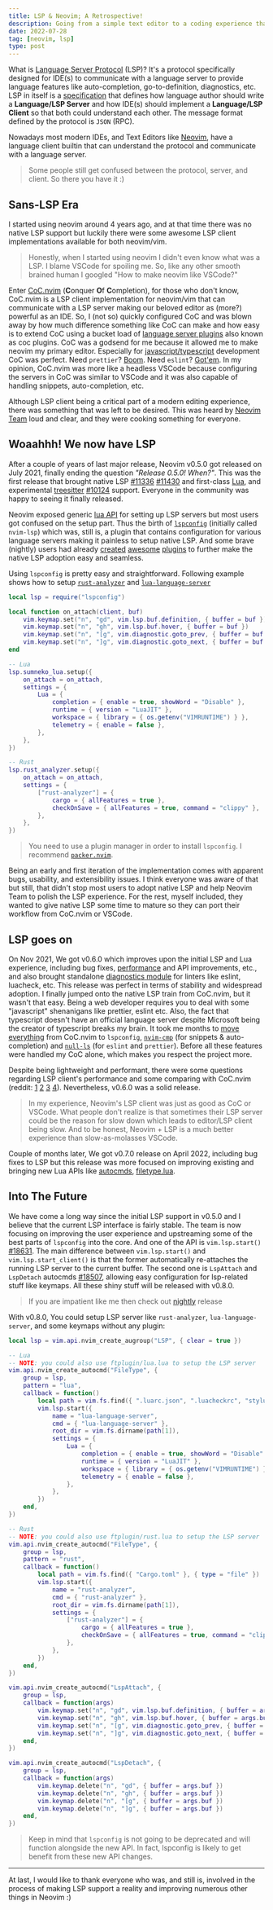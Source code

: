 ```yaml
---
title: LSP & Neovim; A Retrospective!
description: Going from a simple text editor to a coding experience that everyone loves and enjoys!
date: 2022-07-28
tag: [neovim, lsp]
type: post
---
```


What is [Language Server Protocol](https://microsoft.github.io/language-server-protocol/) (LSP)? It's a protocol specifically designed for IDE(s) to communicate with a language server to provide language features like auto-completion, go-to-definition, diagnostics, etc. LSP in itself is a [specification](https://microsoft.github.io/language-server-protocol/specifications/lsp/3.17/specification/) that defines how language author should write a **Language/LSP Server** and how IDE(s) should implement a **Language/LSP Client** so that both could understand each other. The message format defined by the protocol is `JSON` (RPC).

Nowadays most modern IDEs, and Text Editors like [Neovim](https://github.com/neovim/neovim), have a language client builtin that can understand the protocol and communicate with a language server.

> Some people still get confused between the protocol, server, and client. So there you have it :)

## Sans-LSP Era

I started using neovim around 4 years ago, and at that time there was no native LSP support but luckily there were some awesome LSP client implementations available for both neovim/vim.

> Honestly, when I started using neovim I didn't even know what was a LSP. I blame VSCode for spoiling me. So, like any other smooth brained human I googled "How to make neovim like VSCode?"

Enter [CoC.nvim](https://github.com/neoclide/coc.nvim) (**C**onquer **O**f **C**ompletion), for those who don't know, CoC.nvim is a LSP client implementation for neovim/vim that can communicate with a LSP server making our beloved editor as (more?) powerful as an IDE. So, I (not so) quickly configured CoC and was blown away by how much difference something like CoC can make and how easy is to extend CoC using a bucket load of [language server plugins](https://github.com/neoclide/coc.nvim/wiki/Language-servers#example-language-server-configuration) also known as coc plugins. CoC was a godsend for me because it allowed me to make neovim my primary editor. Especially for [javascript/typescript](https://github.com/neoclide/coc-tsserver) development CoC was perfect. Need `prettier`? [Boom](https://github.com/neoclide/coc-prettier). Need `eslint`? [Got'em](https://github.com/neoclide/coc-eslint). In my opinion, CoC.nvim was more like a headless VSCode because configuring the servers in CoC was similar to VSCode and it was also capable of handling snippets, auto-completion, etc.

Although LSP client being a critical part of a modern editing experience, there was something that was left to be desired. This was heard by [Neovim Team](https://github.com/orgs/neovim/people) loud and clear, and they were cooking something for everyone.

## Woaahhh! We now have LSP

After a couple of years of last major release, Neovim v0.5.0 got released on July 2021, finally ending the question _"Release 0.5.0! When?"_. This was the first release that brought native LSP [#11336](https://github.com/neovim/neovim/pull/11336) [#11430](https://github.com/neovim/neovim/pull/11430) and first-class [Lua](https://www.lua.org/about.html), and experimental [treesitter](https://tree-sitter.github.io/tree-sitter/) [#10124](https://github.com/neovim/neovim/pull/10124) support. Everyone in the community was happy to seeing it finally released.

Neovim exposed generic [lua API](https://github.com/neovim/neovim/pull/11430) for setting up LSP servers but most users got confused on the setup part. Thus the birth of [`lspconfig`](https://github.com/neovim/nvim-lspconfig) (initially called `nvim-lsp`) which was, still is, a plugin that contains configuration for various language servers making it painless to setup native LSP. And some brave (nightly) users had already [created](https://github.com/glepnir/lspsaga.nvim) [awesome](https://github.com/hrsh7th/nvim-compe) [plugins](https://github.com/RishabhRD/nvim-lsputils) to further make the native LSP adoption easy and seamless.

Using `lspconfig` is pretty easy and straightforward. Following example shows how to setup [`rust-analyzer`](https://rust-analyzer.github.io/) and [`lua-language-server`](https://github.com/sumneko/lua-language-server/)

```lua filename="servers.lua" {1,11,24}
local lsp = require("lspconfig")

local function on_attach(client, buf)
    vim.keymap.set("n", "gd", vim.lsp.buf.definition, { buffer = buf })
    vim.keymap.set("n", "gh", vim.lsp.buf.hover, { buffer = buf })
    vim.keymap.set("n", "[g", vim.diagnostic.goto_prev, { buffer = buf })
    vim.keymap.set("n", "]g", vim.diagnostic.goto_next, { buffer = buf })
end

-- Lua
lsp.sumneko_lua.setup({
    on_attach = on_attach,
    settings = {
        Lua = {
            completion = { enable = true, showWord = "Disable" },
            runtime = { version = "LuaJIT" },
            workspace = { library = { os.getenv("VIMRUNTIME") } },
            telemetry = { enable = false },
        },
    },
})

-- Rust
lsp.rust_analyzer.setup({
    on_attach = on_attach,
    settings = {
        ["rust-analyzer"] = {
            cargo = { allFeatures = true },
            checkOnSave = { allFeatures = true, command = "clippy" },
        },
    },
})
```

> You need to use a plugin manager in order to install `lspconfig`. I recommend [`packer.nvim`](https://github.com/wbthomason/packer.nvim).

Being an early and first iteration of the implementation comes with apparent bugs, usability, and extensibility issues. I think everyone was aware of that but still, that didn't stop most users to adopt native LSP and help Neovim Team to polish the LSP experience. For the rest, myself included, they wanted to give native LSP some time to mature so they can port their workflow from CoC.nvim or VSCode.

## LSP goes on

On Nov 2021, We got v0.6.0 which improves upon the initial LSP and Lua experience, including bug fixes, [performance](https://github.com/neovim/neovim/pull/15854) and API improvements, etc., and also brought standalone [diagnostics module](https://github.com/neovim/neovim/pull/15585) for linters like eslint, luacheck, etc. This release was perfect in terms of stability and widespread adoption. I finally jumped onto the native LSP train from CoC.nvim, but it wasn't that easy. Being a web developer requires you to deal with some "javascript" shenanigans like prettier, eslint etc. Also, the fact that typescript doesn't have an official language server despite Microsoft being the creator of typescript breaks my brain. It took me months to [move everything](https://github.com/numToStr/dotfiles/pull/14) from CoC.nvim to `lspconfig`, [`nvim-cmp`](https://github.com/hrsh7th/nvim-cmp/) (for snippets & auto-completion) and [`null-ls`](https://github.com/jose-elias-alvarez/null-ls.nvim/) (for `eslint` and `prettier`). Before all these features were handled my CoC alone, which makes you respect the project more.

Despite being lightweight and performant, there were some questions regarding LSP client's performance and some comparing with CoC.nvim (reddit: [1](https://www.reddit.com/r/vim/comments/l3m33k/lsp_usage_and_performance/) [2](https://www.reddit.com/r/neovim/comments/qrjd9r/coc_or_builtinlsp/) [3](https://www.reddit.com/r/neovim/comments/rtm0tj/is_it_just_for_me_or_is_native_lsp_worse_in/) [4](https://www.reddit.com/r/neovim/comments/rr6npy/question_coc_vs_lsp_whats_exactly_the_difference/)). Nevertheless, v0.6.0 was a solid release.

> In my experience, Neovim's LSP client was just as good as CoC or VSCode. What people don't realize is that sometimes their LSP server could be the reason for slow down which leads to editor/LSP client being slow. And to be honest, Neovim + LSP is a much better experience than slow-as-molasses VSCode.

Couple of months later, We got v0.7.0 release on April 2022, including bug fixes to LSP but this release was more focused on improving existing and bringing new Lua APIs like [autocmds](https://github.com/neovim/neovim/pull/14661), [filetype.lua](https://github.com/neovim/neovim/pull/16600).

## Into The Future

We have come a long way since the initial LSP support in v0.5.0 and I believe that the current LSP interface is fairly stable. The team is now focusing on improving the user experience and upstreaming some of the best parts of `lspconfig` into the core. And one of the API is `vim.lsp.start()` [#18631](https://github.com/neovim/neovim/pull/18631). The main difference between `vim.lsp.start()` and `vim.lsp.start_client()` is that the former automatically re-attaches the running LSP server to the current buffer. The second one is `LspAttach` and `LspDetach` autocmds [#18507](https://github.com/neovim/neovim/pull/18507), allowing easy configuration for lsp-related stuff like keymaps. All these shiny stuff will be released with v0.8.0.

> If you are impatient like me then check out [nightly](https://github.com/neovim/neovim/releases/tag/nightly) release

With v0.8.0, You could setup LSP server like `rust-analyzer`, `lua-language-server`, and some keymaps without any plugin:

```lua filename="servers.lua" {5,10,28,33,47,57}
local lsp = vim.api.nvim_create_augroup("LSP", { clear = true })

-- Lua
-- NOTE: you could also use ftplugin/lua.lua to setup the LSP server
vim.api.nvim_create_autocmd("FileType", {
    group = lsp,
    pattern = "lua",
    callback = function()
        local path = vim.fs.find({ ".luarc.json", ".luacheckrc", "stylua.toml", ".git" })
        vim.lsp.start({
            name = "lua-language-server",
            cmd = { "lua-language-server" },
            root_dir = vim.fs.dirname(path[1]),
            settings = {
                Lua = {
                    completion = { enable = true, showWord = "Disable" },
                    runtime = { version = "LuaJIT" },
                    workspace = { library = { os.getenv("VIMRUNTIME") } },
                    telemetry = { enable = false },
                },
            },
        })
    end,
})

-- Rust
-- NOTE: you could also use ftplugin/rust.lua to setup the LSP server
vim.api.nvim_create_autocmd("FileType", {
    group = lsp,
    pattern = "rust",
    callback = function()
        local path = vim.fs.find({ "Cargo.toml" }, { type = "file" })
        vim.lsp.start({
            name = "rust-analyzer",
            cmd = { "rust-analyzer" },
            root_dir = vim.fs.dirname(path[1]),
            settings = {
                ["rust-analyzer"] = {
                    cargo = { allFeatures = true },
                    checkOnSave = { allFeatures = true, command = "clippy" },
                },
            },
        })
    end,
})

vim.api.nvim_create_autocmd("LspAttach", {
    group = lsp,
    callback = function(args)
        vim.keymap.set("n", "gd", vim.lsp.buf.definition, { buffer = args.buf })
        vim.keymap.set("n", "gh", vim.lsp.buf.hover, { buffer = args.buf })
        vim.keymap.set("n", "[g", vim.diagnostic.goto_prev, { buffer = args.buf })
        vim.keymap.set("n", "]g", vim.diagnostic.goto_next, { buffer = args.buf })
    end,
})

vim.api.nvim_create_autocmd("LspDetach", {
    group = lsp,
    callback = function(args)
        vim.keymap.delete("n", "gd", { buffer = args.buf })
        vim.keymap.delete("n", "gh", { buffer = args.buf })
        vim.keymap.delete("n", "[g", { buffer = args.buf })
        vim.keymap.delete("n", "]g", { buffer = args.buf })
    end,
})
```

> Keep in mind that `lspconfig` is not going to be deprecated and will function alongside the new API. In fact, lspconfig is likely to get benefit from these new API changes.

---

At last, I would like to thank everyone who was, and still is, involved in the process of making LSP support a reality and improving numerous other things in Neovim :)
